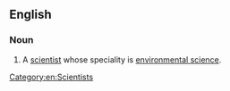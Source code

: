 ==English==

===Noun===
{{en-noun|sg=[[environmental]] [[scientist]]}}

# A [[scientist]] whose speciality is [[environmental science]].

[[Category:en:Scientists]]